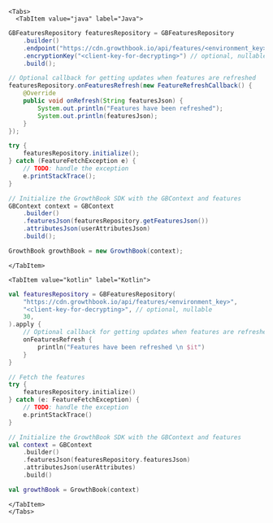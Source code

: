 
```mdx-code-block
<Tabs>
  <TabItem value="java" label="Java">
```

```java
GBFeaturesRepository featuresRepository = GBFeaturesRepository
    .builder()
    .endpoint("https://cdn.growthbook.io/api/features/<environment_key>")
    .encryptionKey("<client-key-for-decrypting>") // optional, nullable
    .build();

// Optional callback for getting updates when features are refreshed
featuresRepository.onFeaturesRefresh(new FeatureRefreshCallback() {
    @Override
    public void onRefresh(String featuresJson) {
        System.out.println("Features have been refreshed");
        System.out.println(featuresJson);
    }
});

try {
    featuresRepository.initialize();
} catch (FeatureFetchException e) {
    // TODO: handle the exception
    e.printStackTrace();
}

// Initialize the GrowthBook SDK with the GBContext and features
GBContext context = GBContext
    .builder()
    .featuresJson(featuresRepository.getFeaturesJson())
    .attributesJson(userAttributesJson)
    .build();

GrowthBook growthBook = new GrowthBook(context);
```

```mdx-code-block
</TabItem>

<TabItem value="kotlin" label="Kotlin">
```

```kotlin
val featuresRepository = GBFeaturesRepository(
    "https://cdn.growthbook.io/api/features/<environment_key>",
    "<client-key-for-decrypting>", // optional, nullable
    30,
).apply {
    // Optional callback for getting updates when features are refreshed
    onFeaturesRefresh {
        println("Features have been refreshed \n $it")
    }
}

// Fetch the features
try {
    featuresRepository.initialize()
} catch (e: FeatureFetchException) {
    // TODO: handle the exception
    e.printStackTrace()
}

// Initialize the GrowthBook SDK with the GBContext and features
val context = GBContext
    .builder()
    .featuresJson(featuresRepository.featuresJson)
    .attributesJson(userAttributes)
    .build()

val growthBook = GrowthBook(context)
```

```mdx-code-block
</TabItem>
</Tabs>
```

